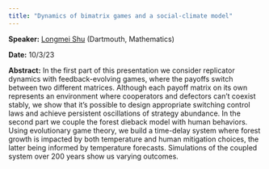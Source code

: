 ```yaml
---
title: "Dynamics of bimatrix games and a social-climate model"
---
```

**Speaker:** [Longmei Shu](https://math.dartmouth.edu/~lshu/) (Dartmouth, Mathematics)

**Date:** 10/3/23

**Abstract:** In the first part of this presentation we consider replicator dynamics with feedback-evolving games, where the payoffs switch between two different matrices. Although each payoff matrix on its own represents an environment where cooperators and defectors can’t coexist stably, we show that it’s possible to design appropriate switching control laws and achieve persistent oscillations of strategy abundance. In the second part we couple the forest dieback model with human behaviors. Using evolutionary game theory, we build a time-delay system where forest growth is impacted by both temperature and human mitigation choices, the latter being informed by temperature forecasts. Simulations of the coupled system over 200 years show us varying outcomes.